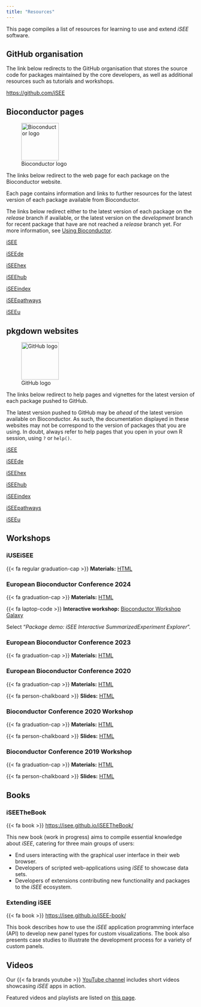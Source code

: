 ```yaml
---
title: "Resources"
---
```


This page compiles a list of resources for learning to use and extend *iSEE* software.

## GitHub organisation

The link below redirects to the GitHub organisation that stores the source code for packages maintained by the core developers, as well as additional resources such as tutorials and workshops.

<https://github.com/iSEE>

## Bioconductor pages

![Bioconductor logo](https://bioconductor.org/images/logo/png/bioconductor_logo_cmyk.png){height="100px"}

The links below redirect to the web page for each package on the Bioconductor website.

Each page contains information and links to further resources for the latest version of each package available from Bioconductor.

::: {.callout-note}
The links below redirect either to the latest version of each package on the *release* branch if available,
or the latest version on the *development* branch for recent package that have are not reached a *release* branch yet.
For more information, see [Using Bioconductor](https://www.bioconductor.org/install/).
:::

::: {layout-ncol=3}

[iSEE](https://bioconductor.org/packages/iSEE/)

[iSEEde](https://bioconductor.org/packages/iSEEde/)

[iSEEhex](https://bioconductor.org/packages/iSEEhex/)

[iSEEhub](https://bioconductor.org/packages/iSEEhub/)

[iSEEindex](https://bioconductor.org/packages/iSEEindex/)

[iSEEpathways](https://bioconductor.org/packages/iSEEpathways/)

[iSEEu](https://bioconductor.org/packages/iSEEu/)
:::

## pkgdown websites

![GitHub logo](images/third-party/GitHub_Logo.png){height="100px"}

The links below redirect to help pages and vignettes for the latest version of each package pushed to GitHub.

::: {.callout-note}
The latest version pushed to GitHub may be *ahead* of the latest version available on Bioconductor.
As such, the documentation displayed in these websites may not be correspond to the version of packages that you are using.
In doubt, always refer to help pages that you open in your own R session, using `?` or `help()`.
:::

::: {layout-ncol=3}

[iSEE](https://isee.github.io/iSEE/)

[iSEEde](https://isee.github.io/iSEEde/)

[iSEEhex](https://isee.github.io/iSEEhex/)

[iSEEhub](https://isee.github.io/iSEEhub/)

[iSEEindex](https://isee.github.io/iSEEindex/)

[iSEEpathways](https://isee.github.io/iSEEpathways/)

[iSEEu](https://isee.github.io/iSEEu/)
:::

## Workshops

### iUSEiSEE

{{< fa regular graduation-cap >}} **Materials:** [HTML](https://isee.github.io/iUSEiSEE/)

### European Bioconductor Conference 2024

{{< fa graduation-cap >}} **Materials:** [HTML](https://isee.github.io/iSEEDemoEuroBioC2024/articles/workshop_isee_extension.html)

{{< fa laptop-code >}} **Interactive workshop:** [Bioconductor Workshop Galaxy](https://workshop.bioconductor.org/)

Select "*Package demo: iSEE Interactive SummarizedExperiment Explorer*".

### European Bioconductor Conference 2023

{{< fa graduation-cap >}} **Materials:** [HTML](https://isee.github.io/iSEEDemoEuroBioC2023/articles/iSEEdemo.html)

### European Bioconductor Conference 2020

{{< fa graduation-cap >}} **Materials:** [HTML](https://isee.github.io/iSEEWorkshopEuroBioc2020/)

{{< fa person-chalkboard >}} **Slides:** [HTML](https://isee.github.io/iSEEWorkshopEuroBioc2020Slides/)

### Bioconductor Conference 2020 Workshop

{{< fa graduation-cap >}} **Materials:** [HTML](https://isee.github.io/iSEEWorkshop2020/)

{{< fa person-chalkboard >}} **Slides:** [HTML](https://isee.github.io/iSEEWorkshop2020Slides/)

### Bioconductor Conference 2019 Workshop

{{< fa graduation-cap >}} **Materials:** [HTML](https://isee.github.io/iSEEWorkshop2019/)

{{< fa person-chalkboard >}}  **Slides:** [HTML](https://isee.github.io/iSEEWorkshop2019Slides/)

## Books

### iSEETheBook

{{< fa book >}} <https://isee.github.io/iSEETheBook/>

This new book (work in progress) aims to compile essential knowledge about *iSEE*, catering for three main groups of users:

- End users interacting with the graphical user interface in their web browser.
- Developers of scripted web-applications using *iSEE* to showcase data sets.
- Developers of extensions contributing new functionality and packages to the *iSEE* ecosystem.

### Extending iSEE

{{< fa book >}} <https://isee.github.io/iSEE-book/>

This book describes how to use the *iSEE* application programming interface (API) to develop new panel types for custom visualizations.
The book also presents case studies to illustrate the development process for a variety of custom panels.

## Videos

Our {{< fa brands youtube >}} [YouTube channel][isee-youtube] includes short videos showcasing *iSEE* apps in action.

Featured videos and playlists are listed on [this page](/videos.qmd).

<!-- 
Other resources:

- <https://github.com/iSEE/iSEE_instances>
-->

[isee-youtube]: https://www.youtube.com/@iSEEdevelopers
